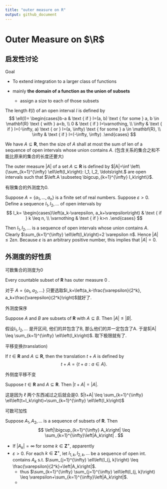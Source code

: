 ```yaml
---
title: "outer measure on R"
output: github_document
---
```


$$
\newcommand\R{\mathbf R}
$$

# Outer Measure on $\R$

## 启发性讨论

Goal

-   To extend integration to a larger class of functions

-   mainly **the domain of a function as the union of subsets**

    -   assign a size to each of those subsets

::: def
The length $\ell(I)$ of an open interval $I$ is defined by $$
\ell(I)= \begin{cases}b-a & \text { if } I=(a, b) \text { for some } a, b \in \mathbf{R} \text { with } a<b, \\ 0 & \text { if } I=\varnothing, \\ \infty & \text { if } I=(-\infty, a) \text { or } I=(a, \infty) \text { for some } a \in \mathbf{R}, \\ \infty & \text { if } I=(-\infty, \infty) .\end{cases}
$$
:::

We have $A \subseteq \mathbf{R}$, then the size of $A$ shall at most the sum of len of a sequence of open intervals whose union contains $A$. (包含关系的集合之和不能比原来的集合的长度还要大)

::: def
The outer measure $|A|$ of a set $A \subseteq \mathbf{R}$ is defined by $|A|=\inf \left\{\sum_{k=1}^{\infty} \ell\left(I_k\right): I_1, I_2, \ldots\right.$ are open intervals such that $\left.A \subseteq \bigcup_{k=1}^{\infty} I_k\right\}$.
:::

::: eg
有限集合的外测度为0.

Suppose $A=\left\{a_1, \ldots, a_n\right\}$ is a finite set of real numbers. Suppose $\varepsilon>0$. Define a sequence $I_1, I_2, \ldots$ of open intervals by $$
I_k= \begin{cases}\left(a_k-\varepsilon, a_k+\varepsilon\right) & \text { if } k \leq n, \\ \varnothing & \text { if } k>n .\end{cases}
$$

Then $I_1, I_2, \ldots$ is a sequence of open intervals whose union contains $A$. Clearly $\sum_{k=1}^{\infty} \ell\left(I_k\right)=2 \varepsilon n$. Hence $|A| \leq 2 \varepsilon n$. Because $\varepsilon$ is an arbitrary positive number, this implies that $|A|=0$.
:::

## 外测度的好性质

::: prop
可数集合的测度为0

Every countable subset of $\mathbf{R}$ has outer measure 0 .
:::

对于 $A=\left\{a_1, a_2, \ldots\right\}$ 只要选取$I_k=\left(a_k-\frac{\varepsilon}{2^k}, a_k+\frac{\varepsilon}{2^k}\right)$就好了.

::: prop
外测度保序

Suppose $A$ and $B$ are subsets of $\mathbf{R}$ with $A \subseteq B$. Then $|A| \leq|B|$.
:::

假设$I_1, I_2, \ldots$ 是开区间, 他们的并包含了B, 那么他们的并一定包含了A. 于是$|A| \leq \sum_{k=1}^{\infty} \ell\left(I_k\right)$. 取下极限就有了.

::: def
平移变换(translation)

If $t \in \mathbf{R}$ and $A \subseteq \mathbf{R}$, then the translation $t+A$ is defined by $$
t+A=\{t+a: a \in A\} .
$$
:::

::: prop
外侧度平移不变

Suppose $t \in \mathbf{R}$ and $A \subseteq \mathbf{R}$. Then $|t+A|=|A|$.
:::

这是因为 $\ell$ 两个东西减过之后就会是0. $|t+A| \leq \sum_{k=1}^{\infty} \ell\left(t+I_k\right)=\sum_{k=1}^{\infty} \ell\left(I_k\right)$

::: prop
可数可加性

Suppose $A_1, A_2, \ldots$ is a sequence of subsets of $\mathbf{R}$. Then $$
\left|\bigcup_{k=1}^{\infty} A_k\right| \leq \sum_{k=1}^{\infty}\left|A_k\right| .
$$
:::

::: prf
-   If $\left|A_k\right|=\infty$ for some $k \in \mathbf{Z}^{+}$, apparently
-   $\varepsilon>0$. For each $k \in \mathbf{Z}^{+}$, let $I_{1, k}, I_{2, k}, \ldots$ be a sequence of open int. contains $A_k$ s.t. $\sum_{j=1}^{\infty} \ell\left(I_{j, k}\right) \leq \frac{\varepsilon}{2^k}+\left|A_k\right|$.
    -   thus $\sum_{k=1}^{\infty} \sum_{j=1}^{\infty} \ell\left(I_{j, k}\right) \leq \varepsilon+\sum_{k=1}^{\infty}\left|A_k\right|$.
    -   
:::

